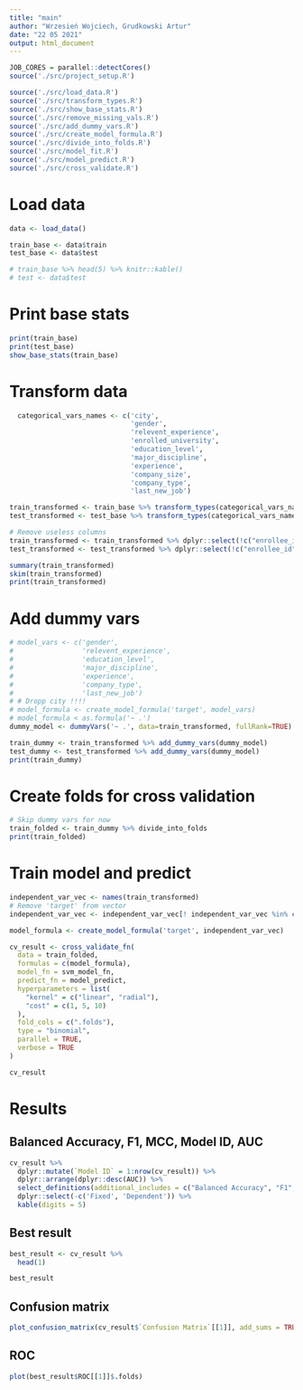 ```yaml
---
title: "main"
author: "Wrzesień Wojciech, Grudkowski Artur"
date: "22 05 2021"
output: html_document
---
```


```r
JOB_CORES = parallel::detectCores()
source('./src/project_setup.R')
```

```r
source('./src/load_data.R')
source('./src/transform_types.R')
source('./src/show_base_stats.R')
source('./src/remove_missing_vals.R')
source('./src/add_dummy_vars.R')
source('./src/create_model_formula.R')
source('./src/divide_into_folds.R')
source('./src/model_fit.R')
source('./src/model_predict.R')
source('./src/cross_validate.R')
```


# Load data
```r
data <- load_data()

train_base <- data$train
test_base <- data$test

# train_base %>% head(5) %>% knitr::kable()
# test <- data$test
```

# Print base stats
```r
print(train_base)
print(test_base)
show_base_stats(train_base)
```

# Transform data
```r
  categorical_vars_names <- c('city', 
                              'gender', 
                              'relevent_experience', 
                              'enrolled_university',
                              'education_level',
                              'major_discipline',
                              'experience',
                              'company_size',
                              'company_type',
                              'last_new_job')

train_transformed <- train_base %>% transform_types(categorical_vars_names) %>% remove_missing_vals
test_transformed <- test_base %>% transform_types(categorical_vars_names) %>% remove_missing_vals

# Remove useless columns
train_transformed <- train_transformed %>% dplyr::select(!c("enrollee_id", "city", "company_size"))
test_transformed <- test_transformed %>% dplyr::select(!c("enrollee_id", "city", "company_size"))

summary(train_transformed)
skim(train_transformed)
print(train_transformed)
```
# Add dummy vars
```r
# model_vars <- c('gender', 
#                 'relevent_experience', 
#                 'education_level',
#                 'major_discipline',
#                 'experience',
#                 'company_type',
#                 'last_new_job')
# # Dropp city !!!!
# model_formula <- create_model_formula('target', model_vars)
# model_formula < as.formula('~ .')
dummy_model <- dummyVars('~ .', data=train_transformed, fullRank=TRUE)

train_dummy <- train_transformed %>% add_dummy_vars(dummy_model)
test_dummy <- test_transformed %>% add_dummy_vars(dummy_model)
print(train_dummy)
```

# Create folds for cross validation
```r
# Skip dummy vars for now
train_folded <- train_dummy %>% divide_into_folds
print(train_folded)
``` 

# Train model and predict
```r
independent_var_vec <- names(train_transformed)
# Remove 'target' from vector
independent_var_vec <- independent_var_vec[! independent_var_vec %in% c('target')]

model_formula <- create_model_formula('target', independent_var_vec)

cv_result <- cross_validate_fn(
  data = train_folded,
  formulas = c(model_formula),
  model_fn = svm_model_fn,
  predict_fn = model_predict,
  hyperparameters = list(
    "kernel" = c("linear", "radial"),
    "cost" = c(1, 5, 10)
  ),
  fold_cols = c(".folds"),
  type = "binomial",
  parallel = TRUE,
  verbose = TRUE
)

cv_result

```

# Results
## Balanced Accuracy, F1, MCC, Model ID, AUC
```r
cv_result %>% 
  dplyr::mutate(`Model ID` = 1:nrow(cv_result)) %>% 
  dplyr::arrange(dplyr::desc(AUC)) %>% 
  select_definitions(additional_includes = c("Balanced Accuracy", "F1", "MCC", "Model ID", "AUC")) %>%
  dplyr::select(-c('Fixed', 'Dependent')) %>% 
  kable(digits = 5)
```

## Best result
```r
best_result <- cv_result %>% 
  head(1)

best_result
```

## Confusion matrix
```r
plot_confusion_matrix(cv_result$`Confusion Matrix`[[1]], add_sums = TRUE)
```


## ROC
```r
plot(best_result$ROC[[1]]$.folds)
```
